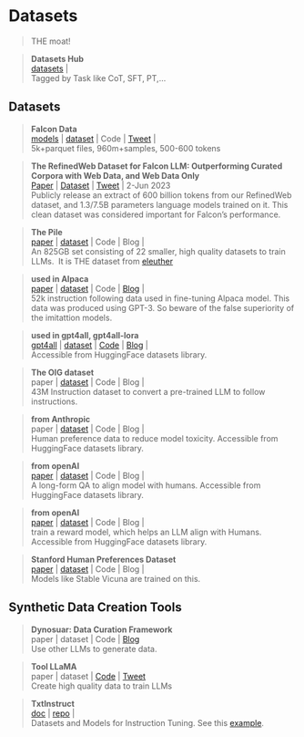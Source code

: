 # Datasets
> THE moat!



> **Datasets  Hub  ** \
[datasets](https://github.com/Zjh-819/LLMDataHub) |\
Tagged by Task like CoT, SFT, PT,...



## Datasets


> **Falcon Data  ** \
[models](https://huggingface.co/tiiuae/falcon-40b-instruct) | [dataset](https://huggingface.co/datasets/tiiuae/falcon-refinedweb) | Code | [Tweet](https://twitter.com/qlhoest/status/1663548217022357509?s=20) | \
5k+parquet files, 960m+samples, 500-600 tokens

>**The RefinedWeb Dataset for Falcon LLM: Outperforming Curated Corpora with Web Data, and Web Data Only ** \
[Paper](https://arxiv.org/abs/2306.01116) | [Dataset](https://huggingface.co/datasets/tiiuae/falcon-refinedweb) | [Tweet](https://twitter.com/_akhaliq/status/1665555194128609281?s=20) | 2-Jun 2023 \
Publicly release an extract of 600 billion tokens from our RefinedWeb dataset, and 1.3/7.5B parameters language models trained on it. This clean dataset was considered important for Falcon's performance.

> **The Pile  ** \
[paper](https://arxiv.org/abs/2101.00027) | [dataset](https://pile.eleuther.ai/) | Code | Blog | \
An 825GB set consisting of 22 smaller, high quality datasets to train LLMs.\ 
It is THE dataset from [eleuther](https://www.eleuther.ai/)

> **used in Alpaca  ** \
[paper](https://arxiv.org/abs/2302.13971v1) | [dataset](https://github.com/tatsu-lab/stanford_alpaca#data-release) | Code | [Blog](https://crfm.stanford.edu/2023/03/13/alpaca.html) | \
52k instruction following data used in fine-tuning Alpaca model. This data was produced using GPT-3. So beware of the false superiority of the imitattion models.

> **used in gpt4all, gpt4all-lora  ** \
[gpt4all](https://static.nomic.ai/gpt4all/2023_GPT4All-J_Technical_Report_2.pdf) | [dataset](https://huggingface.co/datasets/nomic-ai/gpt4all-j-prompt-generations) | [Code](https://github.com/nomic-ai/gpt4all) | [Blog](https://gpt4all.io/index.html) | \
Accessible from HuggingFace datasets library.

> **The OIG dataset  ** \
paper | [dataset](https://laion.ai/blog/oig-dataset/) | Code | Blog | \
43M Instruction dataset to convert a pre-trained LLM to follow instructions.

> **from Anthropic  ** \
paper | [dataset](https://huggingface.co/datasets/Anthropic/hh-rlhf/) | Code | Blog | \
Human preference data to reduce model toxicity. Accessible from HuggingFace datasets library. 

> **from openAI  ** \
[paper](https://arxiv.org/abs/2112.09332) | [dataset](https://huggingface.co/datasets/openai/webgpt_comparisons) | Code | Blog | \
A long-form QA to align model with humans. Accessible from HuggingFace datasets library.

> **from openAI  ** \
[paper](https://arxiv.org/abs/2009.01325) | [dataset](https://huggingface.co/datasets/openai/summarize_from_feedback) | Code | Blog | \
train a reward model, which helps an LLM align with Humans. Accessible from HuggingFace datasets library.

> **Stanford Human Preferences Dataset ** \
[paper](https://arxiv.org/abs/2009.01325) | [dataset](https://huggingface.co/datasets/stanfordnlp/SHP) | Code | Blog | \
Models like Stable Vicuna are trained on this.

## Synthetic Data Creation Tools
> **Dynosuar: Data Curation Framework ** \
paper | dataset | Code | [Blog](https://dynosaur-it.github.io/) \
Use other LLMs to generate data.

> **Tool LLaMA ** \
paper | dataset | [Code](https://github.com/OpenBMB/ToolBench) | [Tweet](https://twitter.com/TsingYoga/status/1662843257796333568?s=20) \
Create high quality data to train LLMs

> **TxtInstruct  ** \
[doc]() | [repo](https://github.com/neuml/txtinstruct) |\
Datasets and Models for Instruction Tuning. See this [example](https://colab.research.google.com/github/neuml/txtinstruct/blob/master/examples/01_Introducing_txtinstruct.ipynb).

